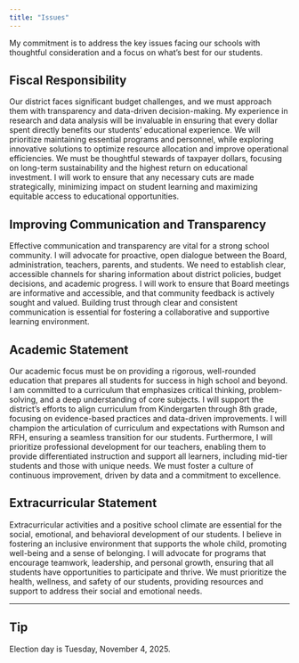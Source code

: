```yaml
---
title: "Issues"
---
```


My commitment is to address the key issues facing our schools with thoughtful consideration and a focus on what's best for our students.

## Fiscal Responsibility

Our district faces significant budget challenges, and we must approach them with transparency and data-driven decision-making. My experience in research and data analysis will be invaluable in ensuring that every dollar spent directly benefits our students' educational experience. We will prioritize maintaining essential programs and personnel, while exploring innovative solutions to optimize resource allocation and improve operational efficiencies. We must be thoughtful stewards of taxpayer dollars, focusing on long-term sustainability and the highest return on educational investment. I will work to ensure that any necessary cuts are made strategically, minimizing impact on student learning and maximizing equitable access to educational opportunities.

## Improving Communication and Transparency

Effective communication and transparency are vital for a strong school community. I will advocate for proactive, open dialogue between the Board, administration, teachers, parents, and students. We need to establish clear, accessible channels for sharing information about district policies, budget decisions, and academic progress. I will work to ensure that Board meetings are informative and accessible, and that community feedback is actively sought and valued. Building trust through clear and consistent communication is essential for fostering a collaborative and supportive learning environment.

## Academic Statement

Our academic focus must be on providing a rigorous, well-rounded education that prepares all students for success in high school and beyond. I am committed to a curriculum that emphasizes critical thinking, problem-solving, and a deep understanding of core subjects. I will support the district's efforts to align curriculum from Kindergarten through 8th grade, focusing on evidence-based practices and data-driven improvements. I will champion the articulation of curriculum and expectations with Rumson and RFH, ensuring a seamless transition for our students. Furthermore, I will prioritize professional development for our teachers, enabling them to provide differentiated instruction and support all learners, including mid-tier students and those with unique needs. We must foster a culture of continuous improvement, driven by data and a commitment to excellence.

## Extracurricular Statement

Extracurricular activities and a positive school climate are essential for the social, emotional, and behavioral development of our students. I believe in fostering an inclusive environment that supports the whole child, promoting well-being and a sense of belonging. I will advocate for programs that encourage teamwork, leadership, and personal growth, ensuring that all students have opportunities to participate and thrive. We must prioritize the health, wellness, and safety of our students, providing resources and support to address their social and emotional needs.

---

::: {.callout-tip}
## Tip
Election day is Tuesday, November 4, 2025.
:::